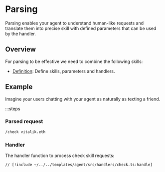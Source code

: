 # Parsing

Parsing enables your agent to understand human-like requests and translate them into precise skill with defined parameters that can be used by the handler.

## Overview

For parsing to be effective we need to combine the following skills:

- [Definition](/skills/definition): Define skills, parameters and handlers.

## Example

Imagine your users chatting with your agent as naturally as texting a friend.

:::steps

### Parsed request

```bash
/check vitalik.eth
```

### Handler

The handler function to process check skill requests:

```tsx [src/handlers/check.ts]
// [!include ~/../../templates/agent/src/handlers/check.ts:handle]
```
